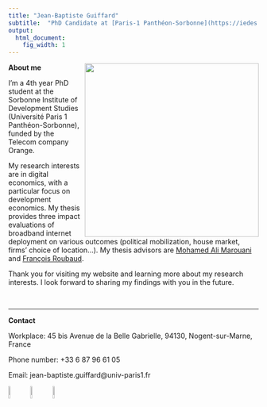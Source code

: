 ```yaml
---
title: "Jean-Baptiste Guiffard"
subtitle:  "PhD Candidate at [Paris-1 Panthéon-Sorbonne](https://iedes.pantheonsorbonne.fr/)"
output:
  html_document:
    fig_width: 1
---
```




<img src="images/profil_image_vertical.jpg" align="right" width="350px"/>


**About me**

I'm a 4th year PhD student at the Sorbonne Institute of Development Studies (Université Paris 1 Panthéon-Sorbonne), funded by the Telecom company Orange.

My research interests are in digital economics, with a particular focus on development economics. My thesis provides three impact evaluations of broadband internet deployment on various outcomes (political mobilization, house market, firms' choice of location...). My thesis advisors are [Mohamed Ali Marouani](https://sites.google.com/view/mohamedali-marouani/rieme-conference-paris) and [François Roubaud](https://leda.dauphine.fr/fr/membre/detail-cv/profile/francois-roubaud.html).

Thank you for visiting my website and learning more about my research interests. I look forward to sharing my findings with you in the future.


<br clear="left"/>



----


**Contact**

Workplace: 45 bis Avenue de la Belle Gabrielle, 94130, Nogent-sur-Marne, France

Phone number: +33 6 87 96 61 05

Email:  jean-baptiste.guiffard@univ-paris1.fr

[![](images/Logo_Twitter.webp){width=8%}](https://twitter.com/JBGuiffard)
[![](images/logo-linkedin.png){width=8%}](https://www.linkedin.com/in/jean-baptiste-guiffard-b7063090/)
[![](images/Logo-mastodon.png){width=8%}](https://econtwitter.net/@jbguiffard)

